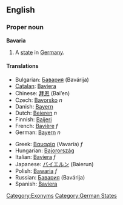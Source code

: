 ==English==
{{wikipedia}}
===Proper noun===
'''Bavaria'''

# A [[state]] in [[Germany]].

====Translations====
{{top}}
*Bulgarian: [[Бавария]] (Bavárija) {{f}}
*[[Catalan]]: [[Baviera]]
*Chinese: [[拜恩]] (Bai’en)
*Czech: [[Bavorsko]] ''n''
*Danish: [[Bayern]]
*Dutch: [[Beieren]] ''n''
*Finnish: [[Baijeri]]
*French: [[Bavière]] ''f''
*German: [[Bayern]] ''n''
{{mid}}
*Greek: [[Βαυαρία]] (Vavaría) ''f''
*Hungarian: [[Bajorország]]
*Italian: [[Baviera]] ''f''
*Japanese: [[バイエルン]] (Baierun)
*Polish: [[Bawaria]] ''f''
*Russian: [[Бавария]] (Bavárija) {{f}}
*Spanish: [[Baviera]] {{f}}
{{bottom}}

[[Category:Exonyms]]
[[Category:German States]]